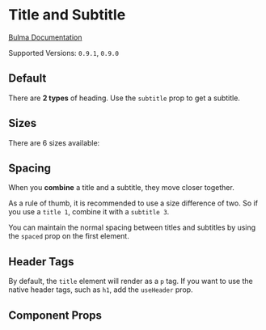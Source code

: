 

<Meta title="Elements/Title" component={Title} />

# Title and Subtitle

[Bulma Documentation](https://bulma.io/documentation/elements/title/)

Supported Versions: `0.9.1`, `0.9.0`

## Default

There are **2 types** of heading. Use the `subtitle` prop to get a subtitle.

<Canvas>
  <Story name="Default">
    <Title>Title</Title>
    <Title subtitle>Subtitle</Title>
  </Story>
</Canvas>

## Sizes

There are 6 sizes available:

<Canvas>
  <Story name="Sizes">
    <Block>
      <Title size="1">Title 1</Title>
      <Title size="2">Title 2</Title>
      <Title size="3">Title 3 (default)</Title>
      <Title size="4">Title 4</Title>
      <Title size="5">Title 5</Title>
      <Title size="6">Title 6</Title>
    </Block>
    <Block>
      <Title size="1" subtitle>Subtitle 1</Title>
      <Title size="2" subtitle>Subtitle 2</Title>
      <Title size="3" subtitle>Subtitle 3</Title>
      <Title size="4" subtitle>Subtitle 4</Title>
      <Title size="5" subtitle>Subtitle 5 (default)</Title>
      <Title size="6" subtitle>Subtitle 6</Title>
    </Block>
  </Story>
</Canvas>

## Spacing

When you **combine** a title and a subtitle, they move closer together.

As a rule of thumb, it is recommended to use a size difference of two. So if you use a `title 1`, combine it with a `subtitle 3`.

You can maintain the normal spacing between titles and subtitles by using the `spaced` prop on the first element.

<Canvas>
  <Story name="Spacing">
    <Block>
      <Title size="1">Title 1</Title>
      <Title size="3" subtitle>Subtitle 3</Title>
    </Block>
    <Block>
      <Title size="1" spaced>Title 1</Title>
      <Title size="3" subtitle>Subtitle 3</Title>
    </Block>
  </Story>
</Canvas>

## Header Tags

By default, the `title` element will render as a `p` tag.  If you want to use the native header tags, such as `h1`, add the `useHeader` prop.

<Canvas>
  <Story name="Header Tags">
    <Block>
      <Title size="1" useHeader>Title 1</Title>
      <Title size="2" useHeader>Title 2</Title>
      <Title size="3" useHeader>Title 3</Title>
      <Title size="4" useHeader>Title 4</Title>
      <Title size="5" useHeader>Title 5</Title>
      <Title size="6" useHeader>Title 6</Title>
    </Block>
    <Block>
      <Title size="1" useHeader subtitle>Subtitle 1</Title>
      <Title size="2" useHeader subtitle>Subtitle 2</Title>
      <Title size="3" useHeader subtitle>Subtitle 3</Title>
      <Title size="4" useHeader subtitle>Subtitle 4</Title>
      <Title size="5" useHeader subtitle>Subtitle 5</Title>
      <Title size="6" useHeader subtitle>Subtitle 6</Title>
    </Block>
  </Story>
</Canvas>

## Component Props

<ArgsTable of={Title} />
